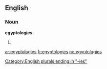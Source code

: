 ==English==
{{rfv}}

===Noun===
'''egyptologies'''

# {{plural of|[[egyptology]]}}

[[Category:English plurals ending in "-ies"]]

[[ar:egyptologies]]
[[fr:egyptologies]]
[[no:egyptologies]]
